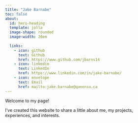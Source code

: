 ```yaml
---
title: "Jake Barnabe"
toc: false
about:
  id: hero-heading
  template: jolla
  image-shape: rounded
  image-width: 20em
  
  links:
    - icon: github
      text: Github
      href: https://www.github.com/jbarns14
    - icon: linkedin
      text: LinkedIn
      href: https://www.linkedin.com/in/jake-barnabe/
    - icon: envelope
      text: Email
      href: mailto:jake.barnabe@queensu.ca
---
```


Welcome to my page!

I've created this website to share a little about me, my projects, experiences, and interests. 
